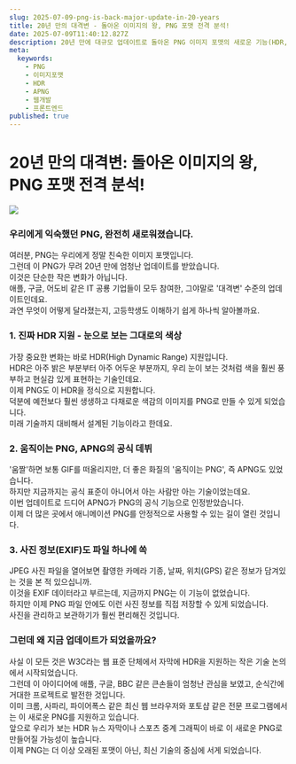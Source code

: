 ```yaml
---
slug: 2025-07-09-png-is-back-major-update-in-20-years
title: 20년 만의 대격변 - 돌아온 이미지의 왕, PNG 포맷 전격 분석!
date: 2025-07-09T11:40:12.827Z
description: 20년 만에 대규모 업데이트로 돌아온 PNG 이미지 포맷의 새로운 기능(HDR, 공식 APNG, EXIF)을 자세히 알아봅니다.
meta:
  keywords:
    - PNG
    - 이미지포맷
    - HDR
    - APNG
    - 웹개발
    - 프론트엔드
published: true
---
```


# 20년 만의 대격변: 돌아온 이미지의 왕, PNG 포맷 전격 분석!

![](https://blogger.googleusercontent.com/img/b/R29vZ2xl/AVvXsEgSA_p2LsKmv8tlYDnUkyTxu10bcy2Y3nhMxim8mKPtlhqrGA6Bn3eO0_SOVs2y74p9wT_dH-DiL_3Hx-UISa5Fc5w8-UOd6nXZ9tz0mGQeWhiMwOm9em9n24KIfUmKX03hlqxGOaWAcLdDw8XW6c0Mlr3L8w_I61Sb0XaHPfD7wQ6LO_6QlJw08aEHS0c/s16000/pngisback.webp)

### 우리에게 익숙했던 PNG, 완전히 새로워졌습니다.

여러분, PNG는 우리에게 정말 친숙한 이미지 포맷입니다.<br />그런데 이 PNG가 무려 20년 만에 엄청난 업데이트를 받았습니다.<br />이것은 단순한 작은 변화가 아닙니다.<br />애플, 구글, 어도비 같은 IT 공룡 기업들이 모두 참여한, 그야말로 '대격변' 수준의 업데이트인데요.<br />과연 무엇이 어떻게 달라졌는지, 고등학생도 이해하기 쉽게 하나씩 알아볼까요.<br />

### 1. 진짜 HDR 지원 - 눈으로 보는 그대로의 색상

가장 중요한 변화는 바로 HDR(High Dynamic Range) 지원입니다.<br />HDR은 아주 밝은 부분부터 아주 어두운 부분까지, 우리 눈이 보는 것처럼 색을 훨씬 풍부하고 현실감 있게 표현하는 기술인데요.<br />이제 PNG도 이 HDR을 정식으로 지원합니다.<br />덕분에 예전보다 훨씬 생생하고 다채로운 색감의 이미지를 PNG로 만들 수 있게 되었습니다.<br />미래 기술까지 대비해서 설계된 기능이라고 한데요.<br />

### 2. 움직이는 PNG, APNG의 공식 데뷔

'움짤'하면 보통 GIF를 떠올리지만, 더 좋은 화질의 '움직이는 PNG', 즉 APNG도 있었습니다.<br />하지만 지금까지는 공식 표준이 아니어서 아는 사람만 아는 기술이었는데요.<br />이번 업데이트로 드디어 APNG가 PNG의 공식 기능으로 인정받았습니다.<br />이제 더 많은 곳에서 애니메이션 PNG를 안정적으로 사용할 수 있는 길이 열린 것입니다.<br />

### 3. 사진 정보(EXIF)도 파일 하나에 쏙

JPEG 사진 파일을 열어보면 촬영한 카메라 기종, 날짜, 위치(GPS) 같은 정보가 담겨있는 것을 본 적 있으십니까.<br />이것을 EXIF 데이터라고 부르는데, 지금까지 PNG는 이 기능이 없었습니다.<br />하지만 이제 PNG 파일 안에도 이런 사진 정보를 직접 저장할 수 있게 되었습니다.<br />사진을 관리하고 보관하기가 훨씬 편리해진 것입니다.<br />

### 그런데 왜 지금 업데이트가 되었을까요?

사실 이 모든 것은 W3C라는 웹 표준 단체에서 자막에 HDR을 지원하는 작은 기술 논의에서 시작되었습니다.<br />그런데 이 아이디어에 애플, 구글, BBC 같은 큰손들이 엄청난 관심을 보였고, 순식간에 거대한 프로젝트로 발전한 것입니다.<br />이미 크롬, 사파리, 파이어폭스 같은 최신 웹 브라우저와 포토샵 같은 전문 프로그램에서는 이 새로운 PNG를 지원하고 있습니다.<br />앞으로 우리가 보는 HDR 뉴스 자막이나 스포츠 중계 그래픽이 바로 이 새로운 PNG로 만들어질 가능성이 높습니다.<br />이제 PNG는 더 이상 오래된 포맷이 아닌, 최신 기술의 중심에 서게 되었습니다.<br />